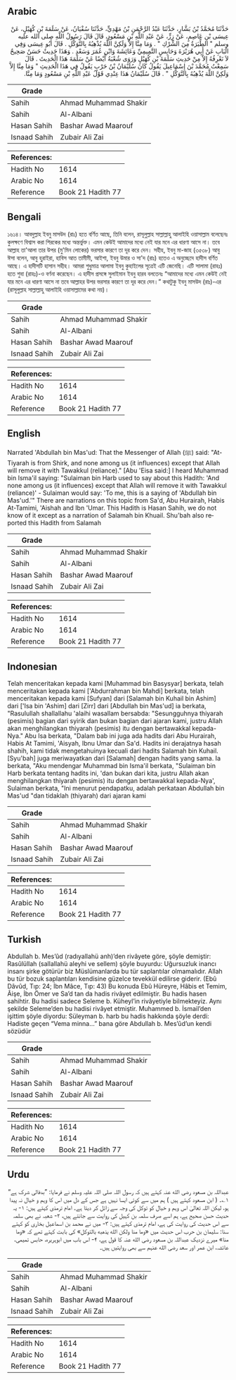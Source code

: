 ## Arabic


<div dir="rtl" lang="ar" style={{fontSize:'larger',backgroundColor:'#f8f9fa',padding:20}}>
حَدَّثَنَا مُحَمَّدُ بْنُ بَشَّارٍ، حَدَّثَنَا عَبْدُ الرَّحْمَنِ بْنُ مَهْدِيٍّ، حَدَّثَنَا سُفْيَانُ، عَنْ سَلَمَةَ بْنِ كُهَيْلٍ، عَنْ عِيسَى بْنِ عَاصِمٍ، عَنْ زِرٍّ، عَنْ عَبْدِ اللَّهِ بْنِ مَسْعُودٍ، قَالَ قَالَ رَسُولُ اللَّهِ صلى الله عليه وسلم ‏"‏ الطِّيَرَةُ مِنَ الشِّرْكِ ‏"‏ ‏.‏ وَمَا مِنَّا إِلاَّ وَلَكِنَّ اللَّهَ يُذْهِبُهُ بِالتَّوَكُّلِ ‏.‏ قَالَ أَبُو عِيسَى وَفِي الْبَابِ عَنْ أَبِي هُرَيْرَةَ وَحَابِسٍ التَّمِيمِيِّ وَعَائِشَةَ وَابْنِ عُمَرَ وَسَعْدٍ ‏.‏ وَهَذَا حَدِيثٌ حَسَنٌ صَحِيحٌ لاَ نَعْرِفُهُ إِلاَّ مِنْ حَدِيثِ سَلَمَةَ بْنِ كُهَيْلٍ وَرَوَى شُعْبَةُ أَيْضًا عَنْ سَلَمَةَ هَذَا الْحَدِيثَ ‏.‏ قَالَ سَمِعْتُ مُحَمَّدَ بْنَ إِسْمَاعِيلَ يَقُولُ كَانَ سُلَيْمَانُ بْنُ حَرْبٍ يَقُولُ فِي هَذَا الْحَدِيثِ ‏"‏ وَمَا مِنَّا إِلاَّ وَلَكِنَّ اللَّهَ يُذْهِبُهُ بِالتَّوَكُّلِ ‏"‏ ‏.‏ قَالَ سُلَيْمَانُ هَذَا عِنْدِي قَوْلُ عَبْدِ اللَّهِ بْنِ مَسْعُودٍ وَمَا مِنَّا‏.‏
</div>
<div style={{backgroundColor:'#f8f9fa',padding:20, marginBottom: 10}}><table> <thead> <tr> <th>Grade</th> <th></th> </tr> </thead> <tbody> <tr><td>Sahih</td><td>Ahmad Muhammad Shakir</td></tr><tr><td>Sahih</td><td>Al-Albani</td></tr><tr><td>Hasan Sahih</td><td>Bashar Awad Maarouf</td></tr><tr><td>Isnaad Sahih</td><td>Zubair Ali Zai</td></tr></tbody></table><table> <thead> <tr> <th>References:</th> <th></th> </tr> </thead> <tbody><tr><td>Hadith No</td><td>1614</td></tr><tr><td>Arabic No</td><td>1614</td></tr><tr><td>Reference</td><td>Book 21 Hadith 77</td></tr></tbody></table></div>

## Bengali


<div dir="ltr" lang="bn" style={{fontSize:'larger',backgroundColor:'#f8f9fa',padding:20}}>
১৬১৪। আবদুল্লাহ ইবনু মাসউদ (রাঃ) হতে বর্ণিত আছে, তিনি বলেন, রাসূলুল্লাহ সাল্লাল্লাহু আলাইহি ওয়াসাল্লাম বলেছেনঃ কুলক্ষণে বিশ্বাস করা শিরকের মধ্যে অন্তর্ভুক্ত। এমন কেউই আমাদের মধ্যে নেই যার মনে এর ধারণা আসে না। তবে আল্লাহ তা'আলা তার উপর (মু'মিন লোকের) ভরসার কারণে তা দূর করে দেন। সহীহ, ইবনু মা-জাহ (৩৫৩৮) আবু ঈসা বলেন, আবু হুরাইরা, হাবিস আত তামীমী, আইশা, ইবনু উমার ও সা'দ (রাঃ) হতেও এ অনুচ্ছেদে হাদীস বর্ণিত আছে। এ হাদীসটি হাসান সহীহ। আমরা শুধুমাত্র আলামা ইবনু কুহাইলের সূত্রেই এটি জেনেছি। এটি সালামা (রাহঃ) হতে শুবা (রাহঃ)-ও বর্ণনা করেছেন। এ হাদীস প্রসঙ্গে সুলাইমান ইবনু হারব বলতেনঃ “আমাদের মধ্যে এমন কেউই নেই যার মনে এর ধারণা আসে না তবে আল্লাহর উপর ভরসার কারণে তা দূর করে দেন।” কথাটুকু ইবনু মাসউদ (রাঃ)-এর (রাসূলুল্লাহ সাল্লাল্লাহু আলাইহি ওয়াসাল্লামের কথা নয়)।
</div>
<div style={{backgroundColor:'#f8f9fa',padding:20, marginBottom: 10}}><table> <thead> <tr> <th>Grade</th> <th></th> </tr> </thead> <tbody> <tr><td>Sahih</td><td>Ahmad Muhammad Shakir</td></tr><tr><td>Sahih</td><td>Al-Albani</td></tr><tr><td>Hasan Sahih</td><td>Bashar Awad Maarouf</td></tr><tr><td>Isnaad Sahih</td><td>Zubair Ali Zai</td></tr></tbody></table><table> <thead> <tr> <th>References:</th> <th></th> </tr> </thead> <tbody><tr><td>Hadith No</td><td>1614</td></tr><tr><td>Arabic No</td><td>1614</td></tr><tr><td>Reference</td><td>Book 21 Hadith 77</td></tr></tbody></table></div>

## English


<div dir="ltr" lang="en" style={{fontSize:'larger',backgroundColor:'#f8f9fa',padding:20}}>
Narrated 'Abdullah bin Mas'ud: That the Messenger of Allah (ﷺ) said: "At-Tiyarah is from Shirk, and none among us (it influences) except that Allah will remove it with Tawakkul (reliance)." [Abu 'Eisa said:] I heard Muhammad bin Isma'il saying: "Sulaiman bin Harb used to say about this Hadith: 'And none among us (it influences) except that Allah will remove it with Tawakkul (reliance)' - Sulaiman would say: 'To me, this is a saying of 'Abdullah bin Mas'ud.'" There are narrations on this topic from Sa'd, Abu Hurairah, Habis At-Tamimi, 'Aishah and Ibn 'Umar. This Hadith is Hasan Sahih, we do not know of it except as a narration of Salamah bin Khuail. Shu'bah also reported this Hadith from Salamah
</div>
<div style={{backgroundColor:'#f8f9fa',padding:20, marginBottom: 10}}><table> <thead> <tr> <th>Grade</th> <th></th> </tr> </thead> <tbody> <tr><td>Sahih</td><td>Ahmad Muhammad Shakir</td></tr><tr><td>Sahih</td><td>Al-Albani</td></tr><tr><td>Hasan Sahih</td><td>Bashar Awad Maarouf</td></tr><tr><td>Isnaad Sahih</td><td>Zubair Ali Zai</td></tr></tbody></table><table> <thead> <tr> <th>References:</th> <th></th> </tr> </thead> <tbody><tr><td>Hadith No</td><td>1614</td></tr><tr><td>Arabic No</td><td>1614</td></tr><tr><td>Reference</td><td>Book 21 Hadith 77</td></tr></tbody></table></div>

## Indonesian


<div dir="ltr" lang="id" style={{fontSize:'larger',backgroundColor:'#f8f9fa',padding:20}}>
Telah menceritakan kepada kami [Muhammad bin Basysyar] berkata, telah menceritakan kepada kami ['Abdurrahman bin Mahdi] berkata, telah menceritakan kepada kami [Sufyan] dari [Salamah bin Kuhail bin Ashim] dari ['Isa bin 'Ashim] dari [Zirr] dari [Abdullah bin Mas'ud] ia berkata, "Rasulullah shallallahu 'alaihi wasallam bersabda: "Sesungguhnya thiyarah (pesimis) bagian dari syirik dan bukan bagian dari ajaran kami, justru Allah akan menghilangkan thiyarah (pesimis) itu dengan bertawakkal kepada-Nya." Abu Isa berkata, "Dalam bab ini juga ada hadits dari Abu Hurairah, Habis At Tamimi, 'Aisyah, Ibnu Umar dan Sa'd. Hadits ini derajatnya hasah shahih, kami tidak mengetahuinya kecuali dari hadits Salamah bin Kuhail. [Syu'bah] juga meriwayatkan dari [Salamah] dengan hadits yang sama. Ia berkata, "Aku mendengar Muhammad bin Isma'il berkata, "Sulaiman bin Harb berkata tentang hadits ini, 'dan bukan dari kita, justru Allah akan menghilangkan thiyarah (pesimis) itu dengan bertawakkal kepada-Nya', Sulaiman berkata, "Ini menurut pendapatku, adalah perkataan Abdullah bin Mas'ud "dan tidaklah (thiyarah) dari ajaran kami
</div>
<div style={{backgroundColor:'#f8f9fa',padding:20, marginBottom: 10}}><table> <thead> <tr> <th>Grade</th> <th></th> </tr> </thead> <tbody> <tr><td>Sahih</td><td>Ahmad Muhammad Shakir</td></tr><tr><td>Sahih</td><td>Al-Albani</td></tr><tr><td>Hasan Sahih</td><td>Bashar Awad Maarouf</td></tr><tr><td>Isnaad Sahih</td><td>Zubair Ali Zai</td></tr></tbody></table><table> <thead> <tr> <th>References:</th> <th></th> </tr> </thead> <tbody><tr><td>Hadith No</td><td>1614</td></tr><tr><td>Arabic No</td><td>1614</td></tr><tr><td>Reference</td><td>Book 21 Hadith 77</td></tr></tbody></table></div>

## Turkish


<div dir="ltr" lang="tr" style={{fontSize:'larger',backgroundColor:'#f8f9fa',padding:20}}>
Abdullah b. Mes’ûd (radıyallahü anh)’den rivâyete göre, şöyle demiştir: Rasûlüllah (sallallahü aleyhi ve sellem) şöyle buyurdu: Uğursuzluk inancı insanı şirke götürür biz Müslümanlarda bu tür saplantılar olmamalıdır. Allah bu tür bozuk saplantıları kendisine güzelce tevekkül edilirse giderir. (Ebû Dâvûd, Tıp: 24; İbn Mâce, Tıp: 43) Bu konuda Ebû Hüreyre, Hâbis et Temim, Âişe, İbn Ömer ve Sa’d tan da hadis rivâyet edilmiştir. Bu hadis hasen sahihtir. Bu hadisi sadece Seleme b. Küheyl’in rivâyetiyle bilmekteyiz. Aynı şekilde Seleme’den bu hadisi rivâyet etmiştir. Muhammed b. İsmail’den işittim şöyle diyordu: Süleyman b. harb bu hadis hakkında şöyle derdi: Hadiste geçen “Vema minna…” bana göre Abdullah b. Mes’ûd’un kendi sözüdür
</div>
<div style={{backgroundColor:'#f8f9fa',padding:20, marginBottom: 10}}><table> <thead> <tr> <th>Grade</th> <th></th> </tr> </thead> <tbody> <tr><td>Sahih</td><td>Ahmad Muhammad Shakir</td></tr><tr><td>Sahih</td><td>Al-Albani</td></tr><tr><td>Hasan Sahih</td><td>Bashar Awad Maarouf</td></tr><tr><td>Isnaad Sahih</td><td>Zubair Ali Zai</td></tr></tbody></table><table> <thead> <tr> <th>References:</th> <th></th> </tr> </thead> <tbody><tr><td>Hadith No</td><td>1614</td></tr><tr><td>Arabic No</td><td>1614</td></tr><tr><td>Reference</td><td>Book 21 Hadith 77</td></tr></tbody></table></div>

## Urdu


<div dir="rtl" lang="ur" style={{fontSize:'larger',backgroundColor:'#f8f9fa',padding:20}}>
عبداللہ بن مسعود رضی الله عنہ کہتے ہیں کہ رسول اللہ صلی اللہ علیہ وسلم نے فرمایا: ”بدفالی شرک ہے“ ۱؎۔ ( ابن مسعود کہتے ہیں ) ہم میں سے کوئی ایسا نہیں ہے جس کے دل میں اس کا وہم و خیال نہ پیدا ہو، لیکن اللہ تعالیٰ اس وہم و خیال کو توکل کی وجہ سے زائل کر دیتا ہے۔ امام ترمذی کہتے ہیں: ۱- یہ حدیث حسن صحیح ہے، ہم اسے صرف سلمہ بن کہیل کی روایت سے جانتے ہیں، ۲- شعبہ نے بھی سلمہ سے اس حدیث کی روایت کی ہے، امام ترمذی کہتے ہیں: ۳- میں نے محمد بن اسماعیل بخاری کو کہتے سنا: سلیمان بن حرب اس حدیث میں «وما منا ولكن الله يذهبه بالتوكل» کی بابت کہتے تھے کہ «وما منا» میرے نزدیک عبداللہ بن مسعود رضی الله عنہ کا قول ہے، ۴- اس باب میں ابوہریرہ، حابس تمیمی، عائشہ، ابن عمر اور سعد رضی الله عنہم سے بھی روایتیں ہیں۔
</div>
<div style={{backgroundColor:'#f8f9fa',padding:20, marginBottom: 10}}><table> <thead> <tr> <th>Grade</th> <th></th> </tr> </thead> <tbody> <tr><td>Sahih</td><td>Ahmad Muhammad Shakir</td></tr><tr><td>Sahih</td><td>Al-Albani</td></tr><tr><td>Hasan Sahih</td><td>Bashar Awad Maarouf</td></tr><tr><td>Isnaad Sahih</td><td>Zubair Ali Zai</td></tr></tbody></table><table> <thead> <tr> <th>References:</th> <th></th> </tr> </thead> <tbody><tr><td>Hadith No</td><td>1614</td></tr><tr><td>Arabic No</td><td>1614</td></tr><tr><td>Reference</td><td>Book 21 Hadith 77</td></tr></tbody></table></div>